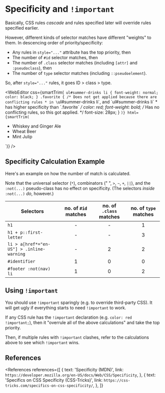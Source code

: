 
<MetadataConfigurer title="Specificity and !important" dateCreated="2021-02-25" />

# Specificity and `!important`

Basically, CSS rules _cascade_ and rules specified later will override rules specified earlier.

However, different kinds of selector matches have different "weights" to them. In descencing order of priority/specificity:

- Any rules in `style="..."` attribute has the top priority, then
- The number of `#id` selector matches, then
- The number of `.class` selector matches (including `[attr]` and `:pseudoclass`), then
- The number of `type` selector matches (including `::pseudoelement`).

So, after `style="..."` rules, it goes ID > class > type.

<WebEditor
  css={smartTrim(`
    ul#summer-drinks li {
      font-weight: normal;
      color: black;
    }
    .favorite {
      /* Does not get applied because there are conflicting rules
       * in \`ul#summer-drinks li\`, and \`ul#summer-drinks li\`
       * has higher specificity than \`.favorite\` */
      color: red;
      font-weight: bold;
      /* Has no conflicting rules, so this got applied. */
      font-size: 28px;
    }
  `)}
  html={smartTrim(`
    <!-- https://css-tricks.com/specifics-on-css-specificity/ -->
    <ul id="summer-drinks">
      <li class="favorite">Whiskey and Ginger Ale</li>
      <li>Wheat Beer</li>
      <li>Mint Julip</li>
    </ul>
  `)}
/>

## Specificity Calculation Example

Here's an example on how the number of match is calculated.

Note that the universal selector (`*`), combinators (" ", `>`, `~`, `+`, `||`), and the `:not(...)` pseudo-class has no effect on specificity. (The selectors _inside_ `:not(...)` _do_, however.)

| Selectors                                 | no. of `#id` matches | no. of `.class` matches | no. of `type` matches |
| ----------------------------------------- | :------------------: | :---------------------: | :-------------------: |
| `h1`                                      |          -           |            -            |           1           |
| `h1 + p::first-letter`                    |          -           |            -            |           3           |
| `li > a[href*="en-US"] > .inline-warning` |          -           |            2            |           2           |
| `#identifier`                             |          1           |            0            |           0           |
| `#footer :not(nav) li`                    |          1           |            0            |           2           |

## Using `!important`

<NoteBox type="warning">
  You should use <code>!important</code> sparingly (e.g. to override third-party CSS). It will get
  ugly if everything starts to need <code>!important</code> to work.
</NoteBox>

If any CSS rule has the `!important` declaration (e.g. `color: red !important;`), then it "overrule
all of the above calculations" and take the top priority.

Then, if multiple rules with `!important` clashes, refer to the calculations above to see which `!important` wins.

## References

<References
  references={[
    {
      text: 'Specificity (MDN)',
      link: `https://developer.mozilla.org/en-US/docs/Web/CSS/Specificity`,
    },
    {
      text: 'Specifics on CSS Specificity (CSS-Tricks)',
      link: `https://css-tricks.com/specifics-on-css-specificity/`,
    },
  ]}
></References>
